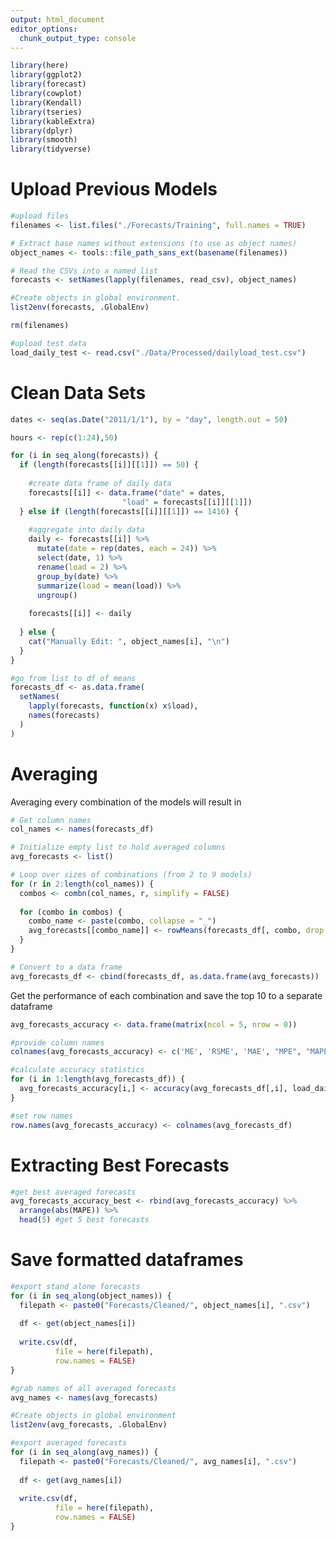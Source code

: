 ```yaml
---
output: html_document
editor_options: 
  chunk_output_type: console
---
```

```r
library(here)
library(ggplot2)
library(forecast)
library(cowplot)
library(Kendall)
library(tseries)
library(kableExtra)
library(dplyr)
library(smooth)
library(tidyverse)
```

# Upload Previous Models
```r
#upload files
filenames <- list.files("./Forecasts/Training", full.names = TRUE)

# Extract base names without extensions (to use as object names)
object_names <- tools::file_path_sans_ext(basename(filenames))

# Read the CSVs into a named list
forecasts <- setNames(lapply(filenames, read_csv), object_names)

#Create objects in global environment.
list2env(forecasts, .GlobalEnv)

rm(filenames)

#upload test data
load_daily_test <- read.csv("./Data/Processed/dailyload_test.csv")
```

# Clean Data Sets

```r
dates <- seq(as.Date("2011/1/1"), by = "day", length.out = 50)

hours <- rep(c(1:24),50)

for (i in seq_along(forecasts)) {
  if (length(forecasts[[i]][[1]]) == 50) {
    
    #create data frame of daily data
    forecasts[[i]] <- data.frame("date" = dates,
                         "load" = forecasts[[i]][[1]])
  } else if (length(forecasts[[i]][[1]]) == 1416) {
    
    #aggregate into daily data
    daily <- forecasts[[i]] %>%
      mutate(date = rep(dates, each = 24)) %>%
      select(date, 1) %>%
      rename(load = 2) %>%
      group_by(date) %>%
      summarize(load = mean(load)) %>%
      ungroup()
    
    forecasts[[i]] <- daily
    
  } else {
    cat("Manually Edit: ", object_names[i], "\n")
  }
}

#go from list to df of means
forecasts_df <- as.data.frame(
  setNames(
    lapply(forecasts, function(x) x$load),
    names(forecasts)
  )
)
```

# Averaging
Averaging every combination of the models will result in 

```r
# Get column names
col_names <- names(forecasts_df)

# Initialize empty list to hold averaged columns
avg_forecasts <- list()

# Loop over sizes of combinations (from 2 to 9 models)
for (r in 2:length(col_names)) {
  combos <- combn(col_names, r, simplify = FALSE)
  
  for (combo in combos) {
    combo_name <- paste(combo, collapse = "_")
    avg_forecasts[[combo_name]] <- rowMeans(forecasts_df[, combo, drop = FALSE])
  }
}

# Convert to a data frame
avg_forecasts_df <- cbind(forecasts_df, as.data.frame(avg_forecasts))
```

Get the performance of each combination and save the top 10 to a separate dataframe

```r
avg_forecasts_accuracy <- data.frame(matrix(ncol = 5, nrow = 0))

#provide column names
colnames(avg_forecasts_accuracy) <- c('ME', 'RSME', 'MAE', "MPE", "MAPE")

#calculate accuracy statistics
for (i in 1:length(avg_forecasts_df)) {
  avg_forecasts_accuracy[i,] <- accuracy(avg_forecasts_df[,i], load_daily_test$daily_average)
}

#set row names
row.names(avg_forecasts_accuracy) <- colnames(avg_forecasts_df)
```

# Extracting Best Forecasts

```r
#get best averaged forecasts
avg_forecasts_accuracy_best <- rbind(avg_forecasts_accuracy) %>%
  arrange(abs(MAPE)) %>%
  head(5) #get 5 best forecasts
```

# Save formatted dataframes
```r
#export stand alone forecasts
for (i in seq_along(object_names)) {
  filepath <- paste0("Forecasts/Cleaned/", object_names[i], ".csv")
  
  df <- get(object_names[i])
  
  write.csv(df, 
          file = here(filepath),
          row.names = FALSE)
}

#grab names of all averaged forecasts
avg_names <- names(avg_forecasts)

#Create objects in global environment
list2env(avg_forecasts, .GlobalEnv)

#export averaged forecasts
for (i in seq_along(avg_names)) {
  filepath <- paste0("Forecasts/Cleaned/", avg_names[i], ".csv")
  
  df <- get(avg_names[i])
  
  write.csv(df, 
          file = here(filepath),
          row.names = FALSE)
}
```

